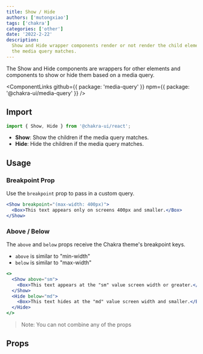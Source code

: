 ```yaml
---
title: Show / Hide
authors: ['mutongxiao']
tags: ['chakra']
categories: ['other']
date: '2022-2-22'
description:
  Show and Hide wrapper components render or not render the child elements if
  the media query matches.
---
```


The Show and Hide components are wrappers for other elements and components to
show or hide them based on a media query.

<ComponentLinks
  github={{ package: 'media-query' }}
  npm={{ package: '@chakra-ui/media-query' }}
/>

<carbon-ad></carbon-ad>

## Import

```js
import { Show, Hide } from '@chakra-ui/react';
```

- **Show**: Show the children if the media query matches.
- **Hide**: Hide the children if the media query matches.

## Usage

### Breakpoint Prop

Use the `breakpoint` prop to pass in a custom query.

```jsx
<Show breakpoint="(max-width: 400px)">
  <Box>This text appears only on screens 400px and smaller.</Box>
</Show>
```

### Above / Below

The `above` and `below` props receive the Chakra theme's breakpoint keys.

- `above` is similar to "min-width"
- `below` is similar to "max-width"

```jsx
<>
  <Show above="sm">
    <Box>This text appears at the "sm" value screen width or greater.</Box>
  </Show>
  <Hide below="md">
    <Box>This text hides at the "md" value screen width and smaller.</Box>
  </Hide>
</>
```

> Note: You can not combine any of the props

## Props

<PropsTable of="Show" />
